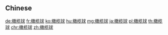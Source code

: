 {{also|橄欖球}}
==Chinese==
{{zh-see|橄欖球}}

[[de:橄榄球]]
[[fr:橄榄球]]
[[ko:橄榄球]]
[[hu:橄榄球]]
[[mg:橄榄球]]
[[ja:橄榄球]]
[[pl:橄榄球]]
[[th:橄榄球]]
[[chr:橄榄球]]
[[zh:橄榄球]]